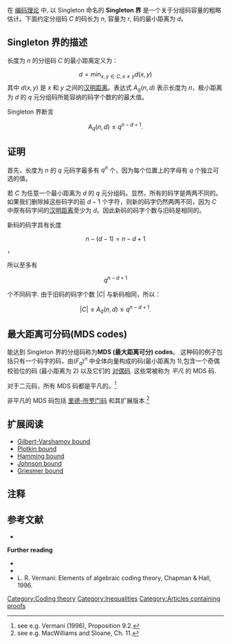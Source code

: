 在 [[编码理论|编码理论]] 中, 以 Singleton 命名的 '''Singleton 界''' 是一个关于分组码容量的粗略估计。下面约定分组码 <math>C</math> 的码长为 <math>n</math>, 容量为 <math>r</math>, 码的最小距离为 <math>d</math>。

==Singleton 界的描述==
长度为 <math>n</math> 的分组码 <math>C</math> 的最小距离定义为：
:<math>d = \min_{x,y \in C, x \neq y} d(x,y)</math> 
其中 <math>d(x,y)</math> 是 <math>x</math> 和 <math>y</math> 之间的[[汉明距离|汉明距离]]。表达式
<math>A_{q}(n,d)</math> 表示长度为 <math>n</math>，极小距离为 <math>d</math> 的 <math>q</math> 元分组码所能容纳的码字个数的的最大值。

Singleton 界断言
:<math>A_q(n,d) \leq q^{n-d+1}.</math>

==证明==
首先，长度为 <math>n</math> 的 <math>q</math> 元码字最多有 <math>q^n</math> 个，因为每个位置上的字母有 <math>q</math> 个独立可选的值。

若 <math>C</math> 为任意一个最小距离为 <math>d</math> 的 <math>q</math> 元分组码。显然，所有的码字是两两不同的。如果我们删除掉这些码字的前 <math>d-1</math> 个字符，则新的码字仍然两两不同，因为 <math>C</math> 中原有码字间的[[汉明距离|汉明距离]]至少为 <math>d</math>。因此新码的码字个数与旧码是相同的。

新码的码字具有长度

:<math>n-(d-1)=n-d+1</math>，

所以至多有

:<math>q^{n-d+1}</math> 

个不同码字. 由于旧码的码字个数 <math>|C|</math> 与新码相同，所以：

:<math>|C| \le A_q(n,d) \leq q^{n-d+1}.</math>

==最大距离可分码(MDS codes)==

能达到 Singleton 界的分组码称为'''MDS (最大距离可分) codes'''。 这种码的例子包括只有一个码字的码，由<math>(F_q)^n</math> 中全体向量构成的码(最小距离为 1),包含一个奇偶校验位的码 (最小距离为 2) 以及它们的 [[对偶码|对偶码]]. 这些常被称为 ''平凡'' 的 MDS 码. 

对于二元码，所有 MDS 码都是平凡的。<ref>see e.g. Vermani (1996), Proposition 9.2.</ref>

非平凡的 MDS 码包括 [[里德-所罗门码|里德-所罗门码]] 和其扩展版本.<ref> see e.g. MacWilliams and Sloane, Ch. 11.</ref>

==扩展阅读==

*[[Gilbert-Varshamov_bound|Gilbert-Varshamov bound]]
*[[Plotkin_bound|Plotkin bound]]
*[[Hamming_bound|Hamming bound]]
*[[Johnson_bound|Johnson bound]]
*[[Griesmer_bound|Griesmer bound]]
==注释==
<references/>

==参考文献==
* {{cite journal | author=R.C. Singleton | title=Maximum distance q-nary codes | journal=IEEE Trans. Inf. Theory | volume=10 | pages=116–118 | year=1964 | doi=10.1109/TIT.1964.1053661 }} 
'''Further reading'''
* {{cite book | author=J.H. van Lint | authorlink=Jack van Lint | title=Introduction to Coding Theory | edition=2nd | publisher=Springer-Verlag | series=[[Graduate_Texts_in_Mathematics|GTM]] | volume=86 | date=1992 | isbn=3-540-54894-7 | page=61 }}
* {{cite book | author=F.J. MacWilliams | authorlink=Jessie MacWilliams | coauthors=[[Neil_Sloane|N.J.A. Sloane]] | title=The Theory of Error-Correcting Codes | url=https://archive.org/details/theoryoferrorcor0000macw | publisher=North-Holland | date=1977 | isbn=0-444-85193-3 | pages=[https://archive.org/details/theoryoferrorcor0000macw/page/33 33],37 }}
* L. R. Vermani: Elements of algebraic coding theory, Chapman & Hall, 1996.

{{DEFAULTSORT:Singleton Bound}}
[[Category:Coding_theory|Category:Coding theory]]
[[Category:Inequalities|Category:Inequalities]]
[[Category:Articles_containing_proofs|Category:Articles containing proofs]]